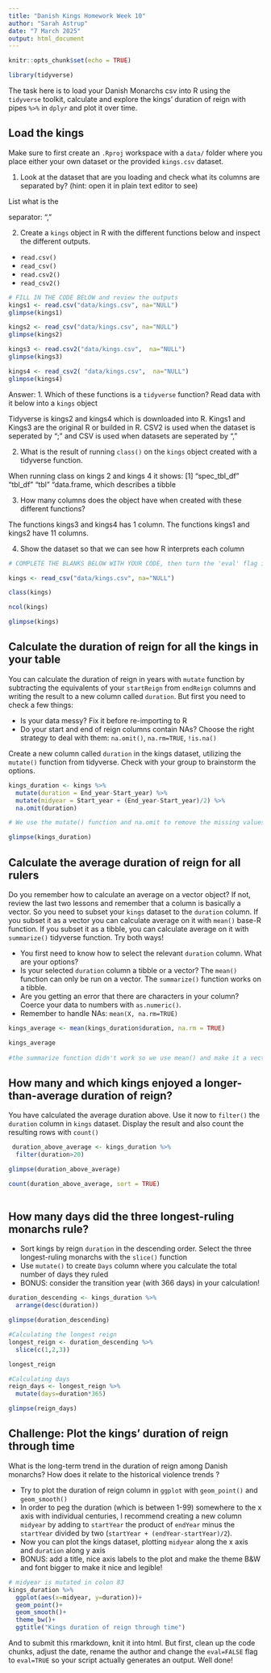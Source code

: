 ```yaml
---
title: "Danish Kings Homework Week 10"
author: "Sarah Astrup"
date: "7 March 2025"
output: html_document
---
```


```r
knitr::opts_chunk$set(echo = TRUE)
```

```r
library(tidyverse)
```


The task here is to load your Danish Monarchs csv into R using the `tidyverse` toolkit, calculate and explore the kings' duration of reign with pipes `%>%` in `dplyr` and plot it over time.

## Load the kings

Make sure to first create an  `.Rproj` workspace with a `data/` folder where you place either your own dataset or the provided `kings.csv` dataset. 

1. Look at the dataset that are you loading and check what its columns are separated by? (hint: open it in plain text editor to see)

List what is the

separator: "," 

2. Create a `kings` object in R with the different functions below and inspect the different outputs.
-  `read.csv()`
-  `read_csv()`
-  `read.csv2()` 
-  `read_csv2()`
```r
# FILL IN THE CODE BELOW and review the outputs
kings1 <- read.csv("data/kings.csv", na="NULL")
glimpse(kings1)

kings2 <- read_csv("data/kings.csv", na="NULL")
glimpse(kings2)

kings3 <- read.csv2("data/kings.csv",  na="NULL")
glimpse(kings3)

kings4 <- read_csv2( "data/kings.csv",  na="NULL")
glimpse(kings4)

```
Answer: 
1. Which of these functions is a `tidyverse` function? Read data with it below into a `kings` object

Tidyverse is kings2 and kings4 which is downloaded into R. Kings1 and Kings3 are the original R or builded in R. 
CSV2 is used when the dataset is seperated by ";" and CSV is used when datasets are seperated by ","

2. What is the result of running `class()` on the `kings` object created with a tidyverse function.

When running class on kings 2 and kings 4 it shows: [1] "spec_tbl_df" "tbl_df"      "tbl"         "data.frame, which describes a tibble 

3. How many columns does the object have when created with these different functions?

The functions kings3 and kings4 has 1 column. 
The functions kings1 and kings2 have 11 columns. 

4. Show the dataset so that we can see how R interprets each column

```r
# COMPLETE THE BLANKS BELOW WITH YOUR CODE, then turn the 'eval' flag in this chunk to TRUE.

kings <- read_csv("data/kings.csv", na="NULL")

class(kings)

ncol(kings)

glimpse(kings)

```


## Calculate the duration of reign for all the kings in your table
You can calculate the duration of reign in years with `mutate` function by subtracting the equivalents of your `startReign` from `endReign` columns and writing the result to a new column called `duration`. But first you need to check a few things:

* Is your data messy? Fix it before re-importing to R
* Do your start and end of reign columns contain NAs? Choose the right strategy to deal with them: `na.omit()`, `na.rm=TRUE`, `!is.na()`


Create a new column called  `duration` in the kings dataset, utilizing the `mutate()` function from tidyverse. Check with your group to brainstorm the options.

```r
kings_duration <- kings %>% 
  mutate(duration = End_year-Start_year) %>% 
  mutate(midyear = Start_year + (End_year-Start_year)/2) %>% 
  na.omit(duration)

# We use the mutate() function and na.omit to remove the missing values 

glimpse(kings_duration)

```

## Calculate the average duration of reign for all rulers
Do you remember how to calculate an average on a vector object? If not, review the last two lessons and remember that a column is basically a vector. So you need to subset your `kings` dataset to the `duration` column. If you subset it as a vector you can calculate average on it with `mean()` base-R function. If you subset it as a tibble, you can calculate average on it with `summarize()` tidyverse function. Try both ways!

* You first need to know how to select the relevant `duration` column. What are your options?
* Is your selected `duration` column a tibble or a vector? The `mean()` function can only be run on a vector. The `summarize()` function works on a tibble.
* Are you getting an error that there are characters in your column? Coerce your data to numbers with `as.numeric()`.
* Remember to handle NAs: `mean(X, na.rm=TRUE)`


```r
kings_average <- mean(kings_duration$duration, na.rm = TRUE)

kings_average
  
#the summarize function didn't work so we use mean() and make it a vector with kings_duration$duration
```

## How many and which kings enjoyed a longer-than-average duration of reign?

You have calculated the average duration above. Use it now to `filter()` the `duration` column in  `kings` dataset. Display the result and also  count the resulting rows with `count()`

```r
 duration_above_average <- kings_duration %>% 
  filter(duration>20)

glimpse(duration_above_average)

count(duration_above_average, sort = TRUE)
  
```



## How many days did the three longest-ruling monarchs rule? 

* Sort kings by reign `duration` in the descending order. Select the three longest-ruling monarchs with the `slice()` function
* Use `mutate()` to create `Days` column where you calculate the total number of days they ruled
* BONUS: consider the transition year (with 366 days) in your calculation!

```r
duration_descending <- kings_duration %>% 
  arrange(desc(duration))

glimpse(duration_descending)
```
```r
#Calculating the longest reign
longest_reign <- duration_descending %>% 
  slice(c(1,2,3))

longest_reign
```

```r
#Calculating days 
reign_days <- longest_reign %>% 
  mutate(days=duration*365)

glimpse(reign_days)
```

## Challenge: Plot the kings' duration of reign through time

What is the long-term trend in the duration of reign among Danish monarchs? How does it relate to the historical violence trends ? 

* Try to plot the duration of reign column in `ggplot` with `geom_point()` and  `geom_smooth()`
* In order to peg the duration (which is between 1-99) somewhere to the x axis with individual centuries, I recommend creating a new column `midyear` by adding to `startYear` the product of `endYear` minus the `startYear` divided by two (`startYear + (endYear-startYear)/2`).
* Now you can plot the kings dataset, plotting `midyear` along the x axis and `duration` along y axis
* BONUS: add a title, nice axis labels to the plot and make the theme B&W and font bigger to make it nice and legible!

```r
# midyear is mutated in colon 83 
kings_duration %>% 
  ggplot(aes(x=midyear, y=duration))+
  geom_point()+
  geom_smooth()+
  theme_bw()+
  ggtitle("Kings duration of reign through time")
```

And to submit this rmarkdown, knit it into html. But first, clean up the code chunks, adjust the date, rename the author and change the `eval=FALSE` flag to `eval=TRUE` so your script actually generates an output.
Well done!


